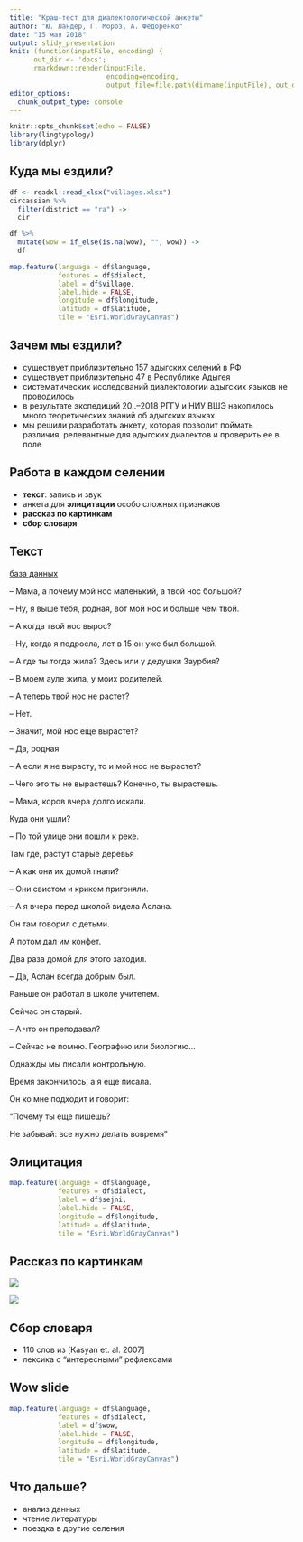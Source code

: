 ```yaml
---
title: "Краш-тест для диалектологической анкеты"
author: "Ю. Ландер, Г. Мороз, А. Федоренко"
date: "15 мая 2018"
output: slidy_presentation
knit: (function(inputFile, encoding) { 
      out_dir <- 'docs';
      rmarkdown::render(inputFile,
                        encoding=encoding, 
                        output_file=file.path(dirname(inputFile), out_dir, 'index.html')) })
editor_options: 
  chunk_output_type: console
---
```


```r
knitr::opts_chunk$set(echo = FALSE)
library(lingtypology)
library(dplyr)
```

## Куда мы ездили?
```r
df <- readxl::read_xlsx("villages.xlsx")
circassian %>% 
  filter(district == "ra") ->
  cir

df %>% 
  mutate(wow = if_else(is.na(wow), "", wow)) ->
  df

map.feature(language = df$language,
            features = df$dialect,
            label = df$village,
            label.hide = FALSE,
            longitude = df$longitude,
            latitude = df$latitude,
            tile = "Esri.WorldGrayCanvas")
```

## Зачем мы ездили?

* существует приблизительно 157 адыгских селений в РФ
* существует приблизительно 47 в Республике Адыгея
* систематических исследований диалектологии адыгских языков не проводилось
* в результате экспедиций 20..--2018 РГГУ и НИУ ВШЭ накопилось много теоретических знаний об адыгских языках
* мы решили разработать анкету, которая позволит поймать различия, релевантные для адыгских диалектов и проверить ее в поле

## Работа в каждом селении

* **текст**: запись и звук
* анкета для **элицитации** особо сложных признаков
* **рассказ по картинкам**
* **сбор словаря**

## Текст

[база данных](https://agricolamz.github.io/multidialectal_parallel_corpus_of_adyghe/)

-- Мама, а почему мой нос маленький, а твой нос большой?

-- Ну, я выше тебя, родная, вот мой нос и больше чем твой.

-- А когда твой нос вырос?

-- Ну, когда я подросла, лет в 15 он уже был большой.

-- А где ты тогда жила? Здесь или у дедушки Заурбия?

-- В моем ауле жила, у моих родителей.

-- А теперь твой нос не растет?

-- Нет.

-- Значит, мой нос еще вырастет?

-- Да, родная

-- А если я не вырасту, то и мой нос не вырастет?

-- Чего это ты не вырастешь? Конечно, ты вырастешь.

-- Мама, коров вчера долго искали.

Куда они ушли?

-- По той улице они пошли к реке.

Там где, растут старые деревья

-- А как они их домой гнали?

-- Они свистом и криком пригоняли.

-- А я вчера перед школой видела Аслана.

Он там говорил с детьми.

А потом дал им конфет.

Два раза домой для этого заходил.

-- Да, Аслан всегда добрым был.

Раньше он работал в школе учителем.

Сейчас он старый.

-- А что он преподавал?

-- Сейчас не помню. Географию или биологию...

Однажды мы писали контрольную.

Время закончилось, а я еще писала.

Он ко мне подходит и говорит:

“Почему ты еще пишешь?

Не забывай: все нужно делать вовремя”

## Элицитация

```r
map.feature(language = df$language,
            features = df$dialect,
            label = df$sejni,
            label.hide = FALSE,
            longitude = df$longitude,
            latitude = df$latitude,
            tile = "Esri.WorldGrayCanvas")
```

## Рассказ по картинкам
![](pauk.jpg)

![](svinja.jpg)

## Сбор словаря

* 110 слов из [Kasyan et. al. 2007]
* лексика с "интересными" рефлексами

## Wow slide

```r
map.feature(language = df$language,
            features = df$dialect,
            label = df$wow,
            label.hide = FALSE,
            longitude = df$longitude,
            latitude = df$latitude,
            tile = "Esri.WorldGrayCanvas")
```

## Что дальше?

* анализ данных
* чтение литературы
* поездка в другие селения
